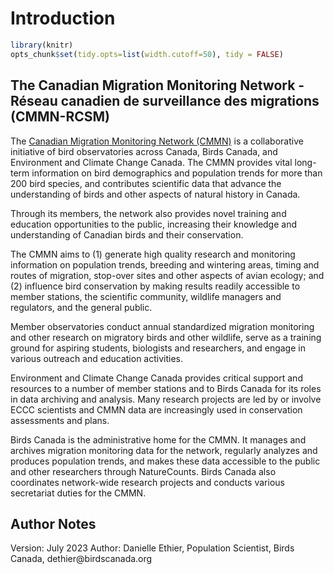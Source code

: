 # Introduction 

```r

library(knitr)
opts_chunk$set(tidy.opts=list(width.cutoff=50), tidy = FALSE)

```

## The Canadian Migration Monitoring Network - Réseau canadien de surveillance des migrations (CMMN-RCSM) 

The [Canadian Migration Monitoring Network (CMMN)](https://www.birdscanada.org/bird-science/canadian-migration-monitoring-network-cmmn) is a collaborative initiative of bird observatories across Canada, Birds Canada, and Environment and Climate Change Canada. The CMMN provides vital long-term information on bird demographics and population trends for more than 200 bird species, and contributes scientific data that advance the understanding of birds and other aspects of natural history in Canada.

Through its members, the network also provides novel training and education opportunities to the public, increasing their knowledge and understanding of Canadian birds and their conservation.

The CMMN aims to (1) generate high quality research and monitoring information on population trends, breeding and wintering areas, timing and routes of migration, stop-over sites and other aspects of avian ecology; and (2) influence bird conservation by making results readily accessible to member stations, the scientific community, wildlife managers and regulators, and the general public.

Member observatories conduct annual standardized migration monitoring and other research on migratory birds and other wildlife, serve as a training ground for aspiring students, biologists and researchers, and engage in various outreach and education activities. 

Environment and Climate Change Canada provides critical support and resources to a number of member stations and to Birds Canada for its roles in data archiving and analysis. Many research projects are led by or involve ECCC scientists and CMMN data are increasingly used in conservation assessments and plans.

Birds Canada is the administrative home for the CMMN. It manages and archives migration monitoring data for the network, regularly analyzes and produces population trends, and makes these data accessible to the public and other researchers through NatureCounts. Birds Canada also coordinates network-wide research projects and conducts various secretariat duties for the CMMN. 


## Author Notes

Version: July 2023
Author: Danielle Ethier, Population Scientist, Birds Canada, dethier@birdscanada.org

